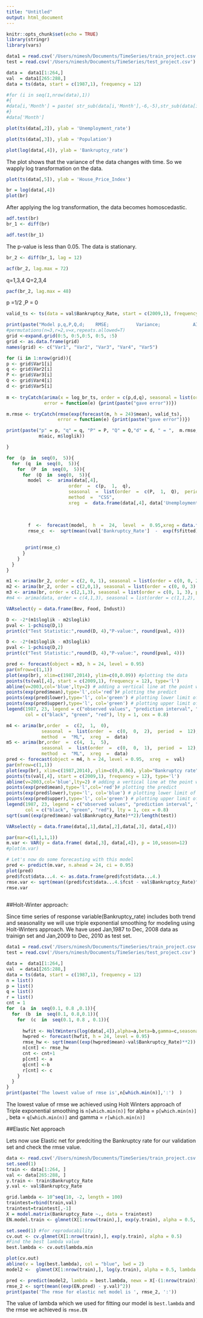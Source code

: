 ```yaml
---
title: "Untitled"
output: html_document
---
```


```r
knitr::opts_chunk$set(echo = TRUE)
library(stringr)
library(vars)
```


```r
data1 = read.csv('/Users/nimesh/Documents/TimeSeries/train_project.csv')
test = read.csv('/Users/nimesh/Documents/TimeSeries/test_project.csv')

data =  data1[1:264,]
val  = data1[265:288,]
data = ts(data, start = c(1987,1), frequency = 12)
```

```r
#for (i in seq(1,nrow(data),1))
#{
#data[i,'Month'] = paste( str_sub(data[i,'Month'],-6,-5),str_sub(data[i,'Month'],-4,-1), sep='/')
#}
#data['Month']
```
```r
plot(ts(data[,2]), ylab = 'Unemployment_rate')
```
```r
plot(ts(data[,3]), ylab = 'Population')
```

```r
plot(log(data[,4]), ylab = 'Bankruptcy_rate')
```

The plot shows that the variance of the data changes with time. So we wapply log transformation on the data.
```r
plot(ts(data[,5]), ylab = 'House_Price_Index')
```

```r
br = log(data[,4])
plot(br)
```

After applying the log transformation, the data becomes homoscedastic.

```r
adf.test(br)
br_1 <- diff(br)
```

```r
adf.test(br_1)
```
The p-value is less than 0.05. The data is stationary.

```r
br_2 <- diff(br_1, lag = 12)
```

```r

acf(br_2, lag.max = 72)
```
q=1,3,4
Q=2,3,4
```r
pacf(br_2, lag.max = 48)
```

p =1/2 ,P = 0
```r
valid_ts <- ts(data = val$Bankruptcy_Rate, start = c(2009,1), frequency = 12)

print(paste("Model p,q,P,Q,d;    RMSE;          Variance;            AIC; LogLik"))
#permutations(n=3,r=2,v=x,repeats.allowed=T)
grid <-expand.grid(0:5, 0:5,0:5, 0:5, :5)
grid <- as.data.frame(grid)
names(grid) <- c("Var1", "Var2", "Var3", "Var4", "Var5")

for (i in 1:nrow(grid)){
p <- grid$Var1[i] 
q <- grid$Var2[i]
P <- grid$Var3[i]
Q <- grid$Var4[i]
d <- grid$Var5[i]
  
m <- tryCatch(arima(x = log_br_ts, order = c(p,d,q), seasonal = list(order = c(P,1,Q), period = 12), method = "CSS", optim.control = list(maxit = 1000)),
              error = function(e) {print(paste("gave error"))})

m.rmse <- tryCatch(rmse(exp(forecast(m, h = 24)$mean), valid_ts),
                   error = function(e) {print(paste("gave error"))})

print(paste("p" = p, "q" = q, "P" = P, "Q" = Q,"d" = d, " = ",  m.rmse, m$sigma2, 
            m$aic, m$loglik))

}
```
```r
for  (p  in  seq(0,  5)){
  for  (q  in  seq(0,  5)){
    for  (P  in  seq(0,  5)){
      for  (Q  in  seq(0,  5)){
        model  <-  arima(data[,4], 
                       order  =  c(p,  1,  q), 
                       seasonal  =  list(order  =  c(P,  1,  Q),  period  =  12), 
                       method  =  "CSS", 
                       xreg  =  data.frame(data[,4], data['Unemployment_rate']))
        
      
          
        f  <-  forecast(model,  h  =  24,  level  =  0.95,xreg = data.frame(val['Population'],val['Unemployment_Rate']))
        rmse_c  <-  sqrt(mean((val['Bankruptcy_Rate']  -  exp(f$fitted))  ^  2))
        

       print(rmse_c)
      }
    } 
  }
}

```

```r
m1 <- arima(br_2, order = c(2, 0, 1), seasonal = list(order = c(0, 0, 2), period = 12), method = "ML")
m2 <- arima(br_2, order = c(2,0,1), seasonal = list(order = c(0, 0, 3), period = 12), method = "ML")
m3 <- arima(br, order = c(2,1,3), seasonal = list(order = c(0, 1, 3), period = 12), method = "ML")
#m4 <- arima(data, order = c(4,1,3), seasonal = list(order = c(1,1,2), period = 12), method = "ML")
```
```r
VARselect(y = data.frame(Bev, Food, Indust))
```

```r
D <- -2*(m1$loglik - m2$loglik)
pval <- 1-pchisq(D,1)
print(c("Test Statistic:",round(D, 4),"P-value:", round(pval, 4)))
```
```r
D <- -2*(m1$loglik - m3$loglik)
pval <- 1-pchisq(D,2)
print(c("Test Statistic:",round(D, 4),"P-value:", round(pval, 4)))
```

```r
pred <- forecast(object = m3, h = 24, level = 0.95)
par(mfrow=c(1,1))
plot(exp(br), xlim=c(1987,2014), ylim=c(0,0.09)) #plotting the data
points(ts(val[,4], start = c(2009,1), frequency = 12), type='l')
abline(v=2003,col='blue',lty=2) # adding a vertical line at the point where prediction starts
points(exp(pred$mean),type='l',col='red')# plotting the predict
points(exp(pred$lower),type='l', col='green') # plotting lower limit of the prediction interval
points(exp(pred$upper),type='l', col='green') # plotting upper limit of the  prediction interval
legend(1987, 23, legend = c("observed values", "prediction interval", "prediction"),
       col = c("black", "green", "red"), lty = 1, cex = 0.8)
```

```r
m4 <- arima(br,order  =  c(2,  1,  0), 
             seasonal  =  list(order  =  c(0,  0,  2),  period  =  12),
             method  =  "ML",  xreg  =  data)
m5 <- arima(br,order  =  c(4,  1,  5), 
             seasonal  =  list(order  =  c(0,  0,  1),  period  =  12),
             method  =  "ML",  xreg  =  data)
pred <- forecast(object = m4, h = 24, level = 0.95,  xreg  =  val)
par(mfrow=c(1,1))
plot(exp(br), xlim=c(1987,2014), ylim=c(0,0.06), ylab="Bankruptcy rate") #plotting the data
points(ts(val[,4], start = c(2009,1), frequency = 12), type='l')
abline(v=2003,col='blue',lty=2) # adding a vertical line at the point where prediction starts
points(exp(pred$mean),type='l',col='red')# plotting the predict
points(exp(pred$lower),type='l', col='blue') # plotting lower limit of the prediction interval
points(exp(pred$upper),type='l', col='green') # plotting upper limit of the  prediction interval
legend(1987, 23, legend = c("observed values", "prediction interval", "prediction"),
       col = c("black", "green", "red"), lty = 1, cex = 0.8)
sqrt(sum((exp(pred$mean)-val$Bankruptcy_Rate)**2)/length(test))
```








```r
VARselect(y = data.frame(data[,1],data[,2],data[,3], data[,4]))
```
```r
par(mar=c(1,1,1,1))
m.var <- VAR(y = data.frame( data[,3], data[,4]), p = 10,season=12)
#plot(m.var)

# Let's now do some forecasting with this model
pred <- predict(m.var, n.ahead = 24, ci = 0.95)
plot(pred)
pred$fcst$data...4. <- as.data.frame(pred$fcst$data...4.)
rmse.var <- sqrt(mean((pred$fcst$data...4.$fcst - val$Bankruptcy_Rate)^2))
rmse.var
  
```


##Holt-Winter approach:

Since time series of response variable(Bankruptcy_rate) includes both trend and seasonality we will use triple exponential smoothing for modeling using Holt-Winters approach. 
We have used Jan,1987 to Dec, 2008 data as trainign set and Jan,2009 to Dec, 2010 as test set.
```r
data1 = read.csv('/Users/nimesh/Documents/TimeSeries/train_project.csv')
test = read.csv('/Users/nimesh/Documents/TimeSeries/test_project.csv')

data =  data1[1:264,]
val  = data1[265:288,]
data = ts(data, start = c(1987,1), frequency = 12)
n = list()
p = list()
q = list()
r = list()
cnt = 1
for  (a  in  seq(0.1, 0.8 ,0.1)){
  for  (b  in  seq(0.1, 0.8,0.1)){
    for  (c  in  seq(0.1, 0.8 , 0.1)){
      
      hwfit <- HoltWinters(log(data[,4]),alpha=a,beta=b,gamma=c,seasonal = "multiplicative" )
      hwpred <- forecast(hwfit, h = 24, level = 0.95)
      rmse_hw <- sqrt(mean((exp(hwpred$mean)-val$Bankruptcy_Rate)**2))
      n[cnt] <- rmse_hw
      cnt <- cnt+1
      p[cnt] <- a
      q[cnt] <-b
      r[cnt] <- c
    }
  }
}
print(paste('The lowest value of rmse is',n[which.min(n)],':')  )   
```


The lowest value of rmse we achieved using Holt Winters approach of Triple exponential smoothing is `n[which.min(n)]` for alpha = `p[which.min(n)]`  , beta = `q[which.min(n)]` and gamma = `r[which.min(n)]`

##Elastic Net approach

Lets now use Elastic net for predciting the Bankruptcy rate for our validation set and check the rmse value.


```r
data <- read.csv('/Users/nimesh/Documents/TimeSeries/train_project.csv', sep = ',')
set.seed(1) 
train <- data[1:264, ]
val <- data[265:288, ]
y.train <- train$Bankruptcy_Rate
y.val <- val$Bankruptcy_Rate

grid.lambda <- 10^seq(10, -2, length = 100)
traintest=rbind(train,val)
traintest=traintest[,-1]
X = model.matrix(Bankruptcy_Rate ~., data = traintest)
EN.model.train <- glmnet(X[1:nrow(train),], exp(y.train), alpha = 0.5, lambda = grid.lambda)

set.seed(1) #for reproducability
cv.out <- cv.glmnet(X[1:nrow(train),], exp(y.train), alpha = 0.5)
#Find the best lambda value
best.lambda <- cv.out$lambda.min

plot(cv.out)
abline(v = log(best.lambda), col = "blue", lwd = 2)
model2 <-  glmnet(X[1:nrow(train),], log(y.train), alpha = 0.5, lambda = best.lambda)

pred <- predict(model2, lambda = best.lambda, newx = X[-(1:nrow(train)),])
rmse_2 <- sqrt(mean((exp(EN.pred) - y.val)^2)) 
print(paste('The rmse for elastic net model is ', rmse_2, ':'))
```


The value of lambda which we used for fitting our model is `best.lambda` and the rmse we achieved is `rmse.EN`